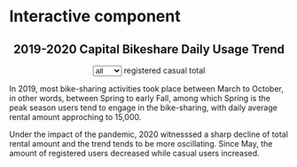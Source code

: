 # Interactive component

<script src="https://d3js.org/d3.v6.js"></script>

<div id="main">
<div style="text-align:center;">
<h2>2019-2020 Capital Bikeshare Daily Usage Trend</h2>
</div>
<div id="filter-box" class="filter-box" style="text-align:center;">
<select id="year-list">
<option value="all">all</option>
<option value="2019">2019</option>
<option value="2020">2020</option>
</select>
<span class="legend registered">registered</span>
<span class="legend casual">casual</span>
<span class="legend total">total</span>
</div>
<div id="chart" style="text-align:center;"></div>
</div>

<script src="data.js"></script>   

<script src="bike.js"></script>

In 2019, most bike-sharing activities took place between March to October, in other words, between Spring to early Fall, among which Spring is the peak season users tend to engage in the bike-sharing, with daily average rental amount approching to 15,000.

Under the impact of the pandemic, 2020 witnesssed a sharp decline of total rental amount and the trend tends to be more oscillating. Since May, the amount of registered users decreased while casual users increased.

